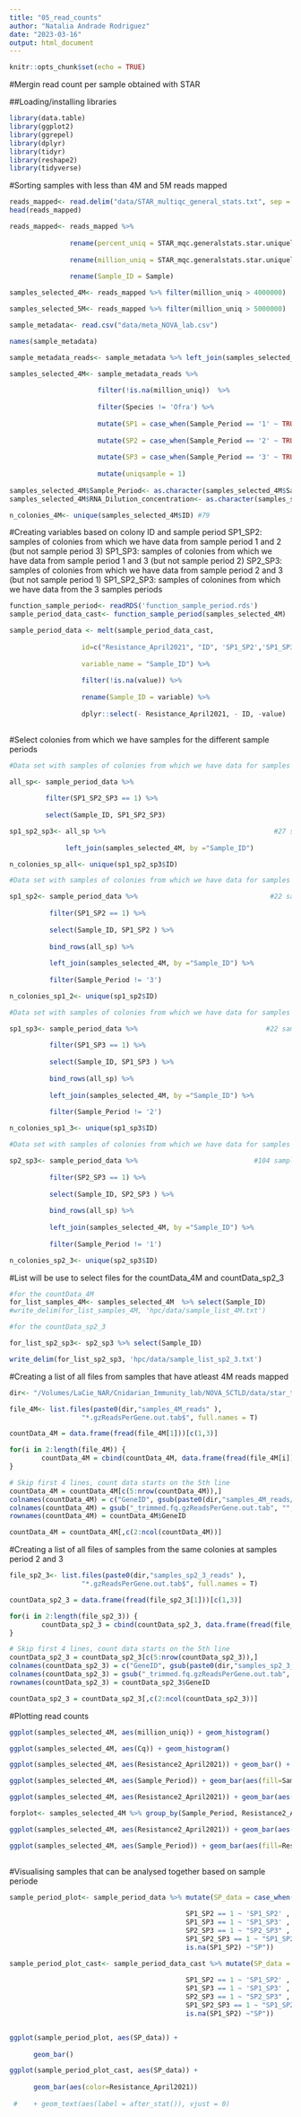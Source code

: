 ```yaml
---
title: "05_read_counts"
author: "Natalia Andrade Rodriguez"
date: "2023-03-16"
output: html_document
---
```


```r
knitr::opts_chunk$set(echo = TRUE)
```

#Mergin read count per sample obtained with STAR 

##Loading/installing libraries
```r
library(data.table)
library(ggplot2)
library(ggrepel)
library(dplyr)
library(tidyr)
library(reshape2)
library(tidyverse)

```

#Sorting samples with less than 4M and 5M reads mapped
```r
reads_mapped<- read.delim("data/STAR_multiqc_general_stats.txt", sep = "\t")
head(reads_mapped)
```

```r
reads_mapped<- reads_mapped %>% 
           
               rename(percent_uniq = STAR_mqc.generalstats.star.uniquely_mapped_percent) %>%
  
               rename(million_uniq = STAR_mqc.generalstats.star.uniquely_mapped) %>% 
  
               rename(Sample_ID = Sample)

samples_selected_4M<- reads_mapped %>% filter(million_uniq > 4000000)

samples_selected_5M<- reads_mapped %>% filter(million_uniq > 5000000)
```

```r
sample_metadata<- read.csv("data/meta_NOVA_lab.csv") 

names(sample_metadata)
```

```r
sample_metadata_reads<- sample_metadata %>% left_join(samples_selected_4M, by="Sample_ID")

```

```r

samples_selected_4M<- sample_metadata_reads %>% 
  
                      filter(!is.na(million_uniq))  %>% 
  
                      filter(Species != 'Ofra') %>% 
  
                      mutate(SP1 = case_when(Sample_Period == '1' ~ TRUE)) %>% 
  
                      mutate(SP2 = case_when(Sample_Period == '2' ~ TRUE)) %>% 
  
                      mutate(SP3 = case_when(Sample_Period == '3' ~ TRUE)) %>% 
  
                      mutate(uniqsample = 1)
  
samples_selected_4M$Sample_Period<- as.character(samples_selected_4M$Sample_Period)
samples_selected_4M$RNA_Dilution_concentration<- as.character(samples_selected_4M$RNA_Dilution_concentration)

n_colonies_4M<- unique(samples_selected_4M$ID) #79
```

#Creating variables based on colony ID and sample period 
SP1_SP2: samples of colonies from which we have data from sample period 1 and 2 (but not sample period 3)
SP1_SP3: samples of colonies from which we have data from sample period 1 and 3 (but not sample period 2)
SP2_SP3: samples of colonies from which we have data from sample period 2 and 3 (but not sample period 1)
SP1_SP2_SP3: samples of colonines from which we have data from the 3 samples periods 

```r
function_sample_period<- readRDS('function_sample_period.rds')
sample_period_data_cast<- function_sample_period(samples_selected_4M)

sample_period_data <- melt(sample_period_data_cast, 
                  
                  id=c("Resistance_April2021", "ID", 'SP1_SP2','SP1_SP3','SP2_SP3', 'SP1_SP2_SP3'), 
                  
                  variable_name = "Sample_ID") %>% 
 
                  filter(!is.na(value)) %>% 
  
                  rename(Sample_ID = variable) %>% 
  
                  dplyr::select(- Resistance_April2021, - ID, -value)
     
```


#Select colonies from which we have samples for the different sample periods

```r
#Data set with samples of colonies from which we have data for samples period 1, 2 and 3

all_sp<- sample_period_data %>%
  
         filter(SP1_SP2_SP3 == 1) %>% 
  
         select(Sample_ID, SP1_SP2_SP3) 

sp1_sp2_sp3<- all_sp %>%                                          #27 samples / 9 colonies
            
              left_join(samples_selected_4M, by ="Sample_ID")

n_colonies_sp_all<- unique(sp1_sp2_sp3$ID)
```

```r
#Data set with samples of colonies from which we have data for samples period 1 and 2

sp1_sp2<- sample_period_data %>%                                 #22 samples / 11 colonies
   
          filter(SP1_SP2 == 1) %>% 
  
          select(Sample_ID, SP1_SP2 ) %>%
  
          bind_rows(all_sp) %>%
  
          left_join(samples_selected_4M, by ="Sample_ID") %>% 
  
          filter(Sample_Period != '3')

n_colonies_sp1_2<- unique(sp1_sp2$ID)
```

```r
#Data set with samples of colonies from which we have data for samples period 1 and 3

sp1_sp3<- sample_period_data %>%                                #22 samples / 11 colonies
   
          filter(SP1_SP3 == 1) %>% 
  
          select(Sample_ID, SP1_SP3 ) %>%
  
          bind_rows(all_sp) %>%
  
          left_join(samples_selected_4M, by ="Sample_ID") %>% 
  
          filter(Sample_Period != '2')

n_colonies_sp1_3<- unique(sp1_sp3$ID)
```

```r
#Data set with samples of colonies from which we have data for samples period 2 and 3

sp2_sp3<- sample_period_data %>%                             #104 samples / 52 unique colonies
   
          filter(SP2_SP3 == 1) %>% 
  
          select(Sample_ID, SP2_SP3 ) %>%
  
          bind_rows(all_sp) %>%
  
          left_join(samples_selected_4M, by ="Sample_ID") %>% 
  
          filter(Sample_Period != '1')

n_colonies_sp2_3<- unique(sp2_sp3$ID)
```

#List will be use to select files for the countData_4M and countData_sp2_3
```r
#for the countData_4M
for_list_samples_4M<- samples_selected_4M  %>% select(Sample_ID)
#write_delim(for_list_samples_4M, 'hpc/data/sample_list_4M.txt')

#for the countData_sp2_3

for_list_sp2_sp3<- sp2_sp3 %>% select(Sample_ID)

write_delim(for_list_sp2_sp3, 'hpc/data/sample_list_sp2_3.txt')

```

#Creating a list of all files from samples that have atleast 4M reads mapped
```r
dir<- "/Volumes/LaCie_NAR/Cnidarian_Immunity_lab/NOVA_SCTLD/data/star_trimmed_reads/"
```


```r
file_4M<- list.files(paste0(dir,"samples_4M_reads" ),
                  "*.gzReadsPerGene.out.tab$", full.names = T)

```

```r
countData_4M = data.frame(fread(file_4M[1]))[c(1,3)]

for(i in 2:length(file_4M)) {
        countData_4M = cbind(countData_4M, data.frame(fread(file_4M[i]))[3])
}
```

```r
# Skip first 4 lines, count data starts on the 5th line
countData_4M = countData_4M[c(5:nrow(countData_4M)),]
colnames(countData_4M) = c("GeneID", gsub(paste0(dir,"samples_4M_reads/"), "", file_4M))
colnames(countData_4M) = gsub("_trimmed.fq.gzReadsPerGene.out.tab", "", colnames(countData_4M))
rownames(countData_4M) = countData_4M$GeneID

countData_4M = countData_4M[,c(2:ncol(countData_4M))]
```

#Creating a list of all files of samples from the same colonies at samples period 2 and 3
```r
file_sp2_3<- list.files(paste0(dir,"samples_sp2_3_reads" ),
                  "*.gzReadsPerGene.out.tab$", full.names = T)
```

```r
countData_sp2_3 = data.frame(fread(file_sp2_3[1]))[c(1,3)]

for(i in 2:length(file_sp2_3)) {
        countData_sp2_3 = cbind(countData_sp2_3, data.frame(fread(file_sp2_3[i]))[3])
}
```

```r
# Skip first 4 lines, count data starts on the 5th line
countData_sp2_3 = countData_sp2_3[c(5:nrow(countData_sp2_3)),]
colnames(countData_sp2_3) = c("GeneID", gsub(paste0(dir,"samples_sp2_3_reads/"), "", file_sp2_3))
colnames(countData_sp2_3) = gsub("_trimmed.fq.gzReadsPerGene.out.tab", "", colnames(countData_sp2_3))
rownames(countData_sp2_3) = countData_sp2_3$GeneID

countData_sp2_3 = countData_sp2_3[,c(2:ncol(countData_sp2_3))]
```


#Plotting read counts 
```r
ggplot(samples_selected_4M, aes(million_uniq)) + geom_histogram()
```

```r
ggplot(samples_selected_4M, aes(Cq)) + geom_histogram()

```

```r
ggplot(samples_selected_4M, aes(Resistance2_April2021)) + geom_bar() + facet_grid(  ~ Sample_Period)

ggplot(samples_selected_4M, aes(Sample_Period)) + geom_bar(aes(fill=Sample_Period), position = "dodge") + facet_wrap(~ ID )

ggplot(samples_selected_4M, aes(Resistance2_April2021)) + geom_bar(aes(fill=Sample_Period), position = "dodge") + facet_wrap(~ ID )

forplot<- samples_selected_4M %>% group_by(Sample_Period, Resistance2_April2021)

ggplot(samples_selected_4M, aes(Resistance2_April2021)) + geom_bar(aes(fill=Sample_Period), position = "dodge") + facet_wrap(~ ID )

ggplot(samples_selected_4M, aes(Sample_Period)) + geom_bar(aes(fill=Resistance2_April2021), position = "dodge") + facet_wrap(ID ~ . )
                                               
```

#Visualising samples that can be analysed together based on sample periode
```r
sample_period_plot<- sample_period_data %>% mutate(SP_data = case_when(
   
                                            SP1_SP2 == 1 ~ 'SP1_SP2' ,
                                            SP1_SP3 == 1 ~ 'SP1_SP3' ,
                                            SP2_SP3 == 1 ~ "SP2_SP3" ,
                                            SP1_SP2_SP3 == 1 ~ "SP1_SP2_SP3",
                                            is.na(SP1_SP2) ~"SP"))

sample_period_plot_cast<- sample_period_data_cast %>% mutate(SP_data = case_when(
   
                                            SP1_SP2 == 1 ~ 'SP1_SP2' ,
                                            SP1_SP3 == 1 ~ 'SP1_SP3' ,
                                            SP2_SP3 == 1 ~ "SP2_SP3" ,
                                            SP1_SP2_SP3 == 1 ~ "SP1_SP2_SP3",
                                            is.na(SP1_SP2) ~"SP"))


ggplot(sample_period_plot, aes(SP_data)) +
   
      geom_bar()

ggplot(sample_period_plot_cast, aes(SP_data)) +
   
      geom_bar(aes(color=Resistance_April2021)) 
      
 #    + geom_text(aes(label = after_stat()), vjust = 0)

```
